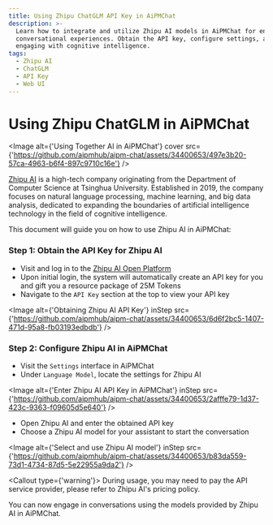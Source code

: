 ```yaml
---
title: Using Zhipu ChatGLM API Key in AiPMChat
description: >-
  Learn how to integrate and utilize Zhipu AI models in AiPMChat for enhanced
  conversational experiences. Obtain the API key, configure settings, and start
  engaging with cognitive intelligence.
tags:
  - Zhipu AI
  - ChatGLM
  - API Key
  - Web UI
---
```


# Using Zhipu ChatGLM in AiPMChat

<Image
  alt={'Using Together AI in AiPMChat'}
  cover
  src={'https://github.com/aipmhub/aipm-chat/assets/34400653/497e3b20-57ca-4963-b6f4-897c9710c16e'}
/>

[Zhipu AI](https://www.zhipuai.cn/) is a high-tech company originating from the Department of Computer Science at Tsinghua University. Established in 2019, the company focuses on natural language processing, machine learning, and big data analysis, dedicated to expanding the boundaries of artificial intelligence technology in the field of cognitive intelligence.

This document will guide you on how to use Zhipu AI in AiPMChat:

<Steps>

### Step 1: Obtain the API Key for Zhipu AI

- Visit and log in to the [Zhipu AI Open Platform](https://open.bigmodel.cn/)
- Upon initial login, the system will automatically create an API key for you and gift you a resource package of 25M Tokens
- Navigate to the `API Key` section at the top to view your API key

<Image
  alt={'Obtaining Zhipu AI API Key'}
  inStep
  src={'https://github.com/aipmhub/aipm-chat/assets/34400653/6d6f2bc5-1407-471d-95a8-fb03193edbdb'}
/>

### Step 2: Configure Zhipu AI in AiPMChat

- Visit the `Settings` interface in AiPMChat
- Under `Language Model`, locate the settings for Zhipu AI

<Image
  alt={'Enter Zhipu AI API Key in AiPMChat'}
  inStep
  src={'https://github.com/aipmhub/aipm-chat/assets/34400653/2afffe79-1d37-423c-9363-f09605d5e640'}
/>

- Open Zhipu AI and enter the obtained API key
- Choose a Zhipu AI model for your assistant to start the conversation

<Image
  alt={'Select and use Zhipu AI model'}
  inStep
  src={'https://github.com/aipmhub/aipm-chat/assets/34400653/b83da559-73d1-4734-87d5-5e22955a9da2'}
/>

<Callout type={'warning'}>
  During usage, you may need to pay the API service provider, please refer to Zhipu AI's pricing
  policy.
</Callout>

</Steps>

You can now engage in conversations using the models provided by Zhipu AI in AiPMChat.
